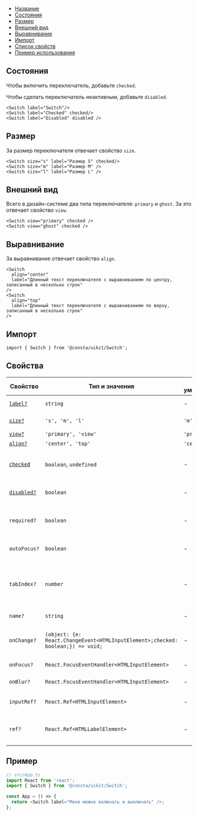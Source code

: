 
<MdxMenu>

- [Название](#название)
- [Состояния](#состояния)
- [Размер](#размер)
- [Внешний вид](#внешний-вид)
- [Выравнивание](#выравнивание)
- [Импорт](#импорт)
- [Список свойств](#свойства)
- [Пример использования](#пример)

</MdxMenu>

## Состояния

Чтобы включить переключатель, добавьте `checked`.

Чтобы сделать переключатель неактивным, добавьте `disabled`.

```tsx
<Switch label="Switch"/>
<Switch label="Checked" checked/>
<Switch label="Disabled" disabled />
```

<SwitchExampleStatus />

## Размер

За размер переключателя отвечает свойство `size`.

```tsx
<Switch size="s" label="Размер S" checked/>
<Switch size="m" label="Размер М" />
<Switch size="l" label="Размер L" />
```

<SwitchExampleSize />

## Внешний вид

Всего в дизайн-системе два типа переключателя: `primary` и `ghost`. За это отвечает свойство `view`.

```tsx
<Switch view="primary" checked />
<Switch view="ghost" checked />
```

<SwitchExampleView />

## Выравнивание

За выравнивание отвечает свойство `align`.

```tsx
<Switch
  align="center"
  label="Длинный текст переключателя с выравниванием по центру, записанный в несколько строк"
/>
<Switch
  align="top"
  label="Длинный текст переключателя с выравниванием по верху, записанный в несколько строк"
/>
```

<SwitchExampleAlign />

## Импорт

```tsx
import { Switch } from '@consta/uikit/Switch';
```

## Свойства

| Свойство                  | Тип и значения                                                                  | По умолчанию | Описание                                                                     |
| ------------------------- | ------------------------------------------------------------------------------- | ------------ | ---------------------------------------------------------------------------- |
| [`label?`](#название)     | `string`                                                                        | -            | Текст рядом с переключателем                                                 |
| [`size?`](#размер)        | `'s', 'm', 'l'`                                                                 | `'m'`        | Размер переключателя                                                         |
| [`view?`](#внешний-вид)   | `'primary', 'view'`                                                             | `'primary'`  | Внешний вид                                                                  |
| [`align?`](#выравнивание) | `'center', 'top'`                                                               | `'center'`   | Выравнивание                                                                 |
| [`checked`](#состояния)   | `boolean`, `undefined`                                                          | -            | Ставит переключатель в положение **включен**                                 |
| [`disabled?`](#состояния) | `boolean`                                                                       | -            | Делает переключатель неактивным                                              |
| `required?`               | `boolean`                                                                       | -            | Такой переключатель обязательно нужно выбрать                                |
| `autoFocus?`              | `boolean`                                                                       | -            | Переносит фокус на этот переключатель                                        |
| `tabIndex?`               | `number`                                                                        | -            | Порядковый номер при переходе между элементами интерфейса по клавише **tab** |
| `name?`                   | `string`                                                                        | -            | Имя элемента в DOM                                                           |
| `onChange?`               | `(object: {e: React.ChangeEvent<HTMLInputElement>;checked: boolean;}) => void;` | -            | Действие при смене состояния переключателя                                   |
| `onFocus?`                | `React.FocusEventHandler<HTMLInputElement>`                                     | -            | Действие по фокусу                                                           |
| `onBlur?`                 | `React.FocusEventHandler<HTMLInputElement>`                                     | -            | Действие при потере фокуса                                                   |
| `inputRef?`               | `React.Ref<HTMLInputElement>`                                                   | -            | Ссылка на DOM-элемент `<input>`                                              |
| `ref?`                    | `React.Ref<HTMLLabelElement>`                                                   | -            | Ссылка на корневой DOM-элемент этого компонента                              |

## Пример

```ts
// src/App.ts
import React from 'react';
import { Switch } from '@consta/uikit/Switch';

const App = () => {
  return <Switch label="Меня можно включать и выключать" />;
};
```
